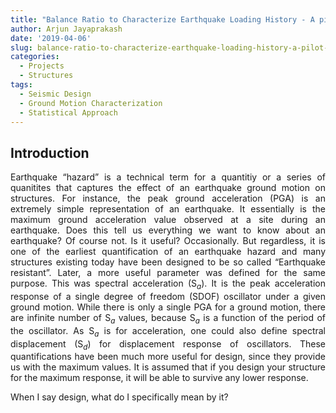 ```yaml
---
title: "Balance Ratio to Characterize Earthquake Loading History - A pilot study"
author: Arjun Jayaprakash
date: '2019-04-06'
slug: balance-ratio-to-characterize-earthquake-loading-history-a-pilot-study
categories:
  - Projects
  - Structures
tags:
  - Seismic Design
  - Ground Motion Characterization
  - Statistical Approach
---
```


## Introduction

<div style="text-align: justify"> Earthquake "hazard" is a technical term for a quantitiy or a series of quanitites that captures the effect of an earthquake ground motion on structures. For instance, the peak ground acceleration (PGA) is an extremely simple representation of an earthquake. It essentially is the maximum ground acceleration value observed at a site during an earthquake. Does this tell us everything we want to know about an earthquake? Of course not. Is it useful? Occasionally. But regardless, it is one of the earliest quantification of an earthquake hazard and many structures existing today have been designed to be so called "Earthquake resistant". Later, a more useful parameter was defined for the same purpose. This was spectral acceleration (S$_a$). It is the peak acceleration response of a single degree of freedom (SDOF) oscillator under a given ground motion. While there is only a single PGA for a ground motion, there are infinite number of S$_a$ values, because S$_a$ is a function of the period of the oscillator. As S$_a$ is for acceleration, one could also define spectral displacement (S$_d$) for displacement response of oscillators. These quantifications have been much more useful for design, since they provide us with the maximum values. It is assumed that if you design your structure for the maximum response, it will be able to survive any lower response. </div>

When I say design, what do I specifically mean by it?